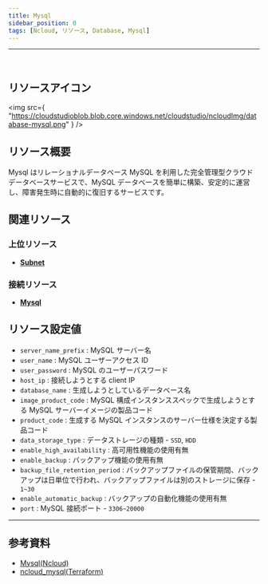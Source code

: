 ```yaml
---
title: Mysql
sidebar_position: 0
tags: [Ncloud, リソース, Database, Mysql]
---
```


<hr />
<br />

## リソースアイコン

<img
    src={
        "https://cloudstudioblob.blob.core.windows.net/cloudstudio/ncloudImg/database-mysql.png"
    }
/>

## リソース概要

Mysql はリレーショナルデータベース MySQL を利用した完全管理型クラウドデータベースサービスで、MySQL データベースを簡単に構築、安定的に運営し、障害発生時に自動的に復旧するサービスです。

## 関連リソース

### 上位リソース

-   [**Subnet**](https://docs.cstudio.app/ja/docs/resource/ncloud/Networking/Subnet)

### 接続リソース

-   [**Mysql**](https://docs.cstudio.app/ja/docs/resource/ncloud/Database/Mysql)

## リソース設定値

-   `server_name_prefix` : MySQL サーバー名
-   `user_name` : MySQL ユーザーアクセス ID
-   `user_password` : MySQL のユーザーパスワード
-   `host_ip` : 接続しようとする client IP
-   `database_name` : 生成しようとしているデータベース名
-   `image_product_code` : MySQL 構成インスタンススペックで生成しようとする MySQL サーバーイメージの製品コード
-   `product_code` : 生成する MySQL インスタンスのサーバー仕様を決定する製品コード
-   `data_storage_type` : データストレージの種類 - `SSD`, `HDD`
-   `enable_high_availability` : 高可用性機能の使用有無
-   `enable_backup` : バックアップ機能の使用有無
-   `backup_file_retention_period` : バックアップファイルの保管期間、バックアップは日単位で行われ、バックアップファイルは別のストレージに保存 - `1~30`
-   `enable_automatic_backup` : バックアップの自動化機能の使用有無
-   `port` : MySQL 接続ポート - `3306~20000`

---

## 参考資料

-   [Mysql(Ncloud)](https://www.ncloud.com/product/database/cloudDbMysql)
-   [ncloud_mysql(Terraform)](https://registry.terraform.io/providers/NaverCloudPlatform/ncloud/latest/docs/resources/mysql)
